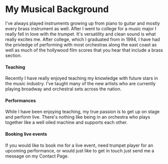 
<SEO title="Background" />

# My Musical Background

I've always played instruments growing up from piano to guitar and mostly every brass instrument as well. After I went to college for a music major I really fell in love with the trumpet. It's versatility and clean sound is what really excites me. After college, which I graduated from in 1994, I have had the privledge of performing with most orchestras along the east coast as well as much of the hollywood film scores that you hear that include a brass section. 

#### Teaching

Recently I have really enjoyed teaching my knowledge with future stars in the music industry. I've taught many of the new artists who are currently playing broadway and orchestral sets across the nation.

#### Performances

While I have been enjoying teaching, my true passion is to get up on stage and perform live. There's nothing like being in an orchestra who plays together like a well oiled machine and supports each other.

#### Booking live events

If you would like to book me for a live event, need trumpet player for an upcoming performance, or would just like to get in touch just send me a message on my <Link to="/contact/">Contact Page</Link>.
